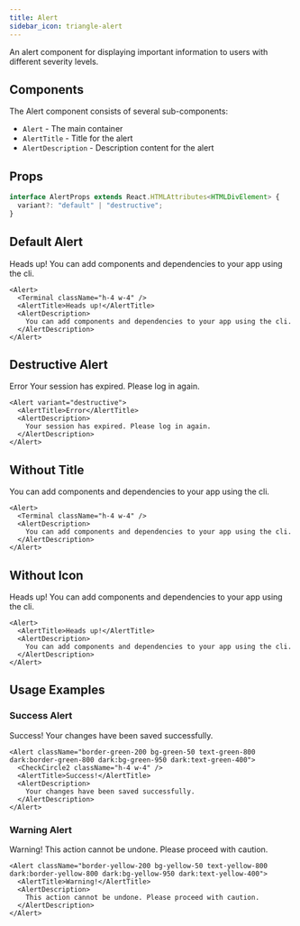 ```yaml
---
title: Alert
sidebar_icon: triangle-alert
---
```



An alert component for displaying important information to users with different severity levels.

## Components

The Alert component consists of several sub-components:

- `Alert` - The main container
- `AlertTitle` - Title for the alert
- `AlertDescription` - Description content for the alert

## Props

```ts
interface AlertProps extends React.HTMLAttributes<HTMLDivElement> {
  variant?: "default" | "destructive";
}
```

## Default Alert

<Alert className="not-prose">
  <Terminal className="h-4 w-4" />
  <AlertTitle>Heads up!</AlertTitle>
  <AlertDescription>
    You can add components and dependencies to your app using the cli.
  </AlertDescription>
</Alert>

```tsx title="Alert Example"
<Alert>
  <Terminal className="h-4 w-4" />
  <AlertTitle>Heads up!</AlertTitle>
  <AlertDescription>
    You can add components and dependencies to your app using the cli.
  </AlertDescription>
</Alert>
```

## Destructive Alert

<Alert variant="destructive">
  <AlertTitle>Error</AlertTitle>
  <AlertDescription>
    Your session has expired. Please log in again.
  </AlertDescription>
</Alert>

```tsx
<Alert variant="destructive">
  <AlertTitle>Error</AlertTitle>
  <AlertDescription>
    Your session has expired. Please log in again.
  </AlertDescription>
</Alert>
```

## Without Title

<Alert>
  <Terminal className="h-4 w-4" />
  <AlertDescription>
    You can add components and dependencies to your app using the cli.
  </AlertDescription>
</Alert>

```tsx
<Alert>
  <Terminal className="h-4 w-4" />
  <AlertDescription>
    You can add components and dependencies to your app using the cli.
  </AlertDescription>
</Alert>
```

## Without Icon

<Alert>
  <AlertTitle>Heads up!</AlertTitle>
  <AlertDescription>
    You can add components and dependencies to your app using the cli.
  </AlertDescription>
</Alert>

```tsx
<Alert>
  <AlertTitle>Heads up!</AlertTitle>
  <AlertDescription>
    You can add components and dependencies to your app using the cli.
  </AlertDescription>
</Alert>
```

## Usage Examples

### Success Alert

<Alert className="border-green-200 bg-green-50 text-green-800 dark:border-green-800 dark:bg-green-950 dark:text-green-400">
  <CheckCircle2 className="h-4 w-4" />
  <AlertTitle>Success!</AlertTitle>
  <AlertDescription>
    Your changes have been saved successfully.
  </AlertDescription>
</Alert>

```tsx
<Alert className="border-green-200 bg-green-50 text-green-800 dark:border-green-800 dark:bg-green-950 dark:text-green-400">
  <CheckCircle2 className="h-4 w-4" />
  <AlertTitle>Success!</AlertTitle>
  <AlertDescription>
    Your changes have been saved successfully.
  </AlertDescription>
</Alert>
```

### Warning Alert

<Alert className="border-yellow-200 bg-yellow-50 text-yellow-800 dark:border-yellow-800 dark:bg-yellow-950 dark:text-yellow-400">
  <AlertTitle>Warning!</AlertTitle>
  <AlertDescription>
    This action cannot be undone. Please proceed with caution.
  </AlertDescription>
</Alert>

```tsx
<Alert className="border-yellow-200 bg-yellow-50 text-yellow-800 dark:border-yellow-800 dark:bg-yellow-950 dark:text-yellow-400">
  <AlertTitle>Warning!</AlertTitle>
  <AlertDescription>
    This action cannot be undone. Please proceed with caution.
  </AlertDescription>
</Alert>
```
